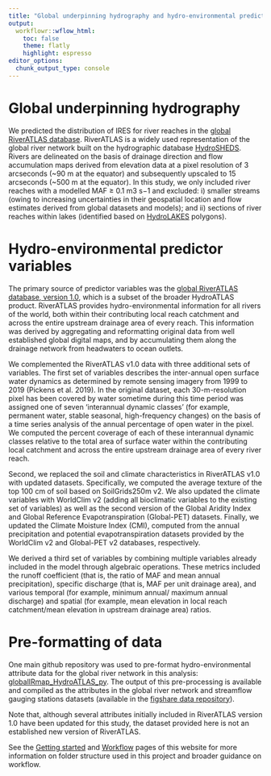 ```yaml
---
title: "Global underpinning hydrography and hydro-environmental predictor variables"
output:
  workflowr::wflow_html:
    toc: false
    theme: flatly
    highlight: espresso
editor_options:
  chunk_output_type: console
---
```


# Global underpinning hydrography
We predicted the distribution of IRES for river reaches in the [global RiverATLAS database](https://www.hydrosheds.org/page/hydroatlas). RiverATLAS is a widely used representation of the global river network built on the hydrographic database [HydroSHEDS](https://www.hydrosheds.org/page/overview). Rivers are delineated on the basis of drainage direction and flow accumulation maps derived from elevation data at a pixel resolution of 3 arcseconds (~90 m at the equator) and subsequently upscaled to 15 arcseconds (~500 m at the equator). In this study, we only included river reaches with a modelled MAF ≥ 0.1 m3 s−1 and excluded: i) smaller streams (owing to increasing uncertainties in their geospatial location and flow estimates derived from global datasets and models); and ii) sections of river reaches within lakes
(identified based on [HydroLAKES](https://www.hydrosheds.org/page/hydrolakes) polygons). 

# Hydro-environmental predictor variables
The primary source of predictor variables was the [global RiverATLAS database, version 1.0](https://www.hydrosheds.org/page/hydroatlas), which is a subset of the broader HydroATLAS product. RiverATLAS provides hydro-environmental information for all rivers of the world, both within their contributing local reach catchment and across the entire upstream drainage area of every reach. This information was derived by aggregating and reformatting original data from well established global digital maps, and by accumulating them along the drainage network from headwaters to ocean outlets.

We complemented the RiverATLAS v1.0 data with three additional sets of variables. The first set of variables describes the inter-annual open surface water dynamics as determined by remote sensing imagery from 1999 to 2019 (Pickens et al. 2019). In the original dataset, each 30-m-resolution pixel has been covered by water sometime during this time period was assigned one of seven ‘interannual dynamic classes’ (for example, permanent water, stable seasonal, high-frequency changes) on the basis of a time series analysis of the annual percentage of open water in the pixel. We computed the percent coverage of each of these interannual dynamic classes relative to the total area of surface water within the contributing local catchment and across the entire upstream drainage area of every river reach. 

Second, we replaced the soil and climate characteristics in RiverATLAS v1.0 with updated datasets. Specifically, we computed the average texture of the top 100 cm of soil based on SoilGrids250m v2. We also updated the climate variables with WorldClim v2 (adding all bioclimatic variables to the existing set of
variables) as well as the second version of the Global Aridity Index and
Global Reference Evapotranspiration (Global-PET) datasets. Finally, we updated the Climate Moisture Index (CMI), computed from the annual precipitation and potential evapotranspiration datasets provided by the WorldClim v2 and Global-PET v2 databases, respectively.

We derived a third set of variables by combining multiple variables already included in the model through algebraic operations. These metrics included the runoff coefficient (that is, the ratio of MAF and mean annual precipitation), specific discharge (that is, MAF per unit drainage area), and various temporal (for example, minimum annual/ maximum annual discharge) and spatial (for example, mean elevation in local reach catchment/mean elevation in upstream drainage area) ratios.

# Pre-formatting of data
One main github repository was used to pre-format hydro-environmental attribute data for the global river network in this analysis:
[globalIRmap_HydroATLAS_py](https://github.com/messamat/globalIRmap_HydroATLAS_py).
The output of this pre-processing is available and compiled as the attributes in the global river network and streamflow gauging stations datasets (available in the [figshare data repository](https://doi.org/10.6084/m9.figshare.14633022.v1)).

Note that, although several attributes initially included in RiverATLAS version 1.0 have been updated for this study, the dataset provided here is not an established new version of RiverATLAS.

See the [Getting started](https://messamat.github.io/globalIRmap/methods_gettingstarted.html) and [Workflow](https://messamat.github.io/globalIRmap/methods_workflow.html) pages of this website for more information on folder structure used in this project and broader guidance on workflow.